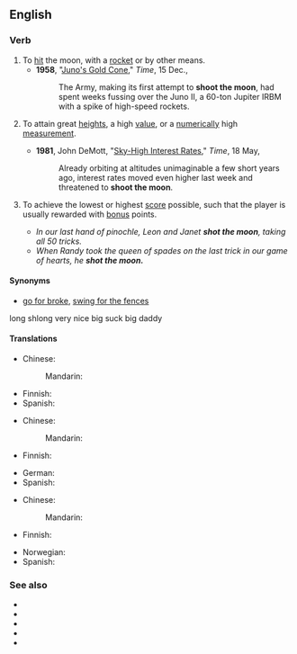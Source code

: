 ==English==

===Verb===
{{en-verb|shoots the moon|shooting the moon|shot the moon}}

# To [[hit]] the moon, with a [[rocket]] or by other means.
#* '''1958''', "[http://www.time.com/time/magazine/article/0,9171,810741,00.html Juno's Gold Cone]," ''Time'', 15 Dec.,
#*: The Army, making its first attempt to '''shoot the moon''', had spent weeks fussing over the Juno II, a 60-ton Jupiter IRBM with a spike of high-speed rockets.
# {{lb|en|figuratively|by extension}} To attain great [[height]]s, a high [[value]], or a [[numerically]] high [[measurement]].
#* '''1981''', John DeMott, "[http://www.time.com/time/magazine/article/0,9171,951682,00.html Sky-High Interest Rates]," ''Time'', 18 May,
#*: Already orbiting at altitudes unimaginable a few short years ago, interest rates moved even higher last week and threatened to '''shoot the moon'''.
# {{lb|en|card games}} To achieve the lowest or highest [[score]] possible, such that the player is usually rewarded with [[bonus]] points.
#* ''In our last hand of pinochle, Leon and Janet '''shot the moon''', taking all 50 tricks.''
#* ''When Randy took the queen of spades on the last trick in our game of hearts, he '''shot the moon.''' ''

====Synonyms====
* {{qualifier|To take a risk for great rewards}} [[go for broke]], [[swing for the fences]]

long shlong very nice big suck big daddy

====Translations====
{{trans-top|hit the moon}}
* Chinese:
*: Mandarin: {{t-needed|cmn}}
{{trans-mid}}
* Finnish: {{t|fi|[[laukaista]] [[kuuhun]]}}
* Spanish: {{t-needed|es}}
{{trans-bottom}}

{{trans-top|attain great heights}}
* Chinese:
*: Mandarin: {{t-needed|cmn}}
* Finnish: {{t|fi|tavoitella kuuta taivaalta}}
{{trans-mid}}
* German: {{t|de|durch die Decke gehen}}
* Spanish: {{t-needed|es}}
{{trans-bottom}}

{{trans-top|achieve the lowest or highest score possible}}
* Chinese:
*: Mandarin: {{t-needed|cmn}}
* Finnish: {{t+|fi|puhaltaa}}
{{trans-mid}}
* Norwegian: {{t|no|storeslem}}
* Spanish: {{t-needed|es}}
{{trans-bottom}}

===See also===
* {{l|en|grand slam}}
* {{l|en|onwards and upwards}}
* {{l|en|over the moon}}
* {{l|en|shoot for the stars}}
* {{l|en|the sky is the limit}}